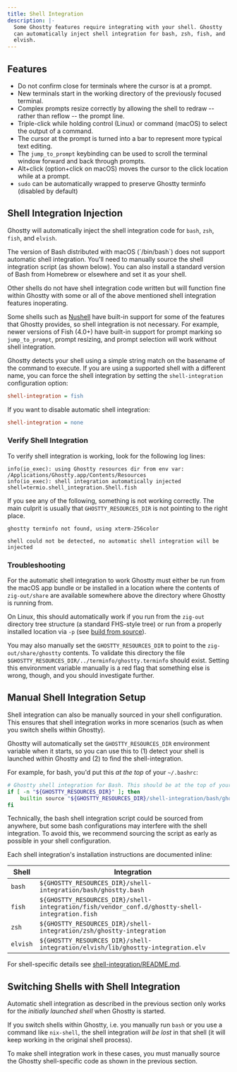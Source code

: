```yaml
---
title: Shell Integration
description: |-
  Some Ghostty features require integrating with your shell. Ghostty
  can automatically inject shell integration for bash, zsh, fish, and
  elvish.
---
```


## Features

- Do not confirm close for terminals where the cursor is at a prompt.
- New terminals start in the working directory of the previously
  focused terminal.
- Complex prompts resize correctly by allowing the shell to
  redraw -- rather than reflow -- the prompt line.
- Triple-click while holding control (Linux) or command (macOS) to
  select the output of a command.
- The cursor at the prompt is turned into a bar to represent more
  typical text editing.
- The `jump_to_prompt` keybinding can be used to scroll the terminal window
  forward and back through prompts.
- Alt+click (option+click on macOS) moves the cursor to the click location
  while at a prompt.
- `sudo` can be automatically wrapped to preserve Ghostty terminfo
  (disabled by default)

## Shell Integration Injection

Ghostty will automatically inject the shell integration code for `bash`,
`zsh`, `fish`, and `elvish`.

<Note>
The version of Bash distributed with macOS (`/bin/bash`) does not support
automatic shell integration. You'll need to manually source the shell
integration script (as shown below). You can also install a standard
version of Bash from Homebrew or elsewhere and set it as your shell.
</Note>

Other shells do not have shell integration code written but will
function fine within Ghostty with some or all of the above mentioned
shell integration features inoperating.

Some shells such as [Nushell](https://www.nushell.sh) have built-in
support for some of the features that Ghostty provides, so shell
integration is not necessary. For example, newer versions of
Fish (4.0+) have built-in support for prompt marking so `jump_to_prompt`,
prompt resizing, and prompt selection will work without shell integration.

Ghostty detects your shell using a simple string match on the
basename of the command to execute. If you are using a supported
shell with a different name, you can force the shell integration
by setting the `shell-integration` configuration option:

```ini
shell-integration = fish
```

If you want to disable automatic shell integration:

```ini
shell-integration = none
```

### Verify Shell Integration

To verify shell integration is working, look for the following log lines:

```
info(io_exec): using Ghostty resources dir from env var: /Applications/Ghostty.app/Contents/Resources
info(io_exec): shell integration automatically injected shell=termio.shell_integration.Shell.fish
```

If you see any of the following, something is not working correctly.
The main culprit is usually that `GHOSTTY_RESOURCES_DIR` is not pointing
to the right place.

```
ghostty terminfo not found, using xterm-256color
```

```
shell could not be detected, no automatic shell integration will be injected
```

### Troubleshooting

For the automatic shell integration to work Ghostty must either be run
from the macOS app bundle or be installed in a location where the contents of
`zig-out/share` are available somewhere above the directory where Ghostty
is running from.

On Linux, this should automatically work if you run from the `zig-out`
directory tree structure (a standard FHS-style tree) or run from a
properly installed location via `-p` (see
[build from source](/docs/install/build)).

You may also manually set the `GHOSTTY_RESOURCES_DIR` to point to the
`zig-out/share/ghostty` contents. To validate this directory the file
`$GHOSTTY_RESOURCES_DIR/../terminfo/ghostty.terminfo` should exist.
Setting this environment variable manually is a red flag that something
else is wrong, though, and you should investigate further.

## Manual Shell Integration Setup

Shell integration can also be manually sourced in your shell
configuration. This ensures that shell integration works in more
scenarios (such as when you switch shells within Ghostty).

Ghostty will automatically set the `GHOSTTY_RESOURCES_DIR` environment
variable when it starts, so you can use this to (1) detect your shell
is launched within Ghostty and (2) to find the shell-integration.

For example, for bash, you'd put this _at the top_ of your `~/.bashrc`:

```bash
# Ghostty shell integration for Bash. This should be at the top of your bashrc!
if [ -n "${GHOSTTY_RESOURCES_DIR}" ]; then
    builtin source "${GHOSTTY_RESOURCES_DIR}/shell-integration/bash/ghostty.bash"
fi
```

<Note>
Technically, the bash shell integration script could be sourced from
anywhere, but some bash configurations may interfere with the
shell integration. To avoid this, we recommend sourcing the script
as early as possible in your shell configuration.
</Note>

Each shell integration's installation instructions are documented inline:

| Shell    | Integration                                                                                    |
| -------- | ---------------------------------------------------------------------------------------------- |
| `bash`   | `${GHOSTTY_RESOURCES_DIR}/shell-integration/bash/ghostty.bash`                                 |
| `fish`   | `${GHOSTTY_RESOURCES_DIR}/shell-integration/fish/vendor_conf.d/ghostty-shell-integration.fish` |
| `zsh`    | `${GHOSTTY_RESOURCES_DIR}/shell-integration/zsh/ghostty-integration`                           |
| `elvish` | `${GHOSTTY_RESOURCES_DIR}/shell-integration/elvish/lib/ghostty-integration.elv`                |

For shell-specific details see <a href="https://github.com/ghostty-org/ghostty/blob/main/src/shell-integration/README.md">shell-integration/README.md</a>.

## Switching Shells with Shell Integration

Automatic shell integration as described in the previous section only works
for the _initially launched shell_ when Ghostty is started.

If you switch shells within Ghostty, i.e. you manually run `bash` or
you use a command like `nix-shell`, the shell integration _will be
lost_ in that shell (it will keep working in the original shell process).

To make shell integration work in these cases, you must manually source
the Ghostty shell-specific code as shown in the previous section.
